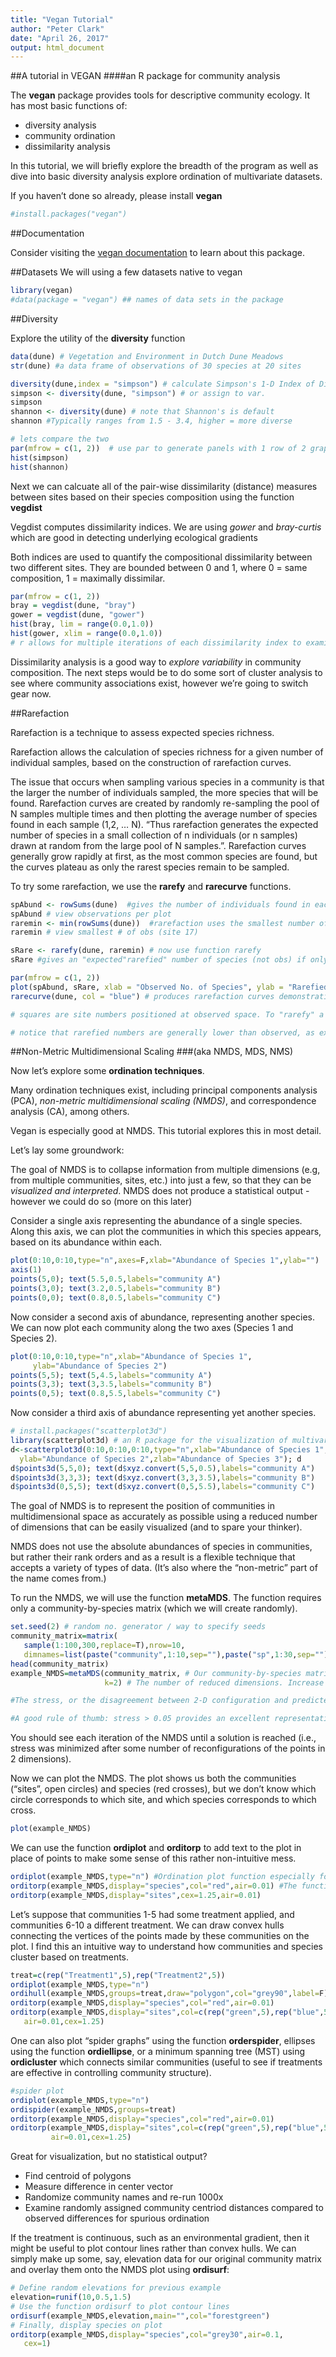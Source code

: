 ```yaml
---
title: "Vegan Tutorial"
author: "Peter Clark"
date: "April 26, 2017"
output: html_document
---
```



##A tutorial in VEGAN
####an R package for community analysis


The **vegan** package provides tools for descriptive community ecology. It has most basic functions of:

* diversity analysis  
* community ordination  
* dissimilarity analysis  

In this tutorial, we will briefly explore the breadth of the program as well as dive into basic diversity analysis explore ordination of multivariate datasets.

If you haven't done so already, please install **vegan**
```r
#install.packages("vegan")
```

##Documentation

Consider visiting the [vegan documentation](https://cran.r-project.org/web/packages/vegan/vegan.pdf) to learn about this package.

##Datasets
We will using a few datasets native to vegan

```r
library(vegan)
#data(package = "vegan") ## names of data sets in the package

```

##Diversity

Explore the utility of the **diversity** function

```r
data(dune) # Vegetation and Environment in Dutch Dune Meadows
str(dune) #a data frame of observations of 30 species at 20 sites

diversity(dune,index = "simpson") # calculate Simpson's 1-D Index of Diversity for each site. # closer to 1 = greater diversity
simpson <- diversity(dune, "simpson") # or assign to var.
simpson 
shannon <- diversity(dune) # note that Shannon's is default
shannon #Typically ranges from 1.5 - 3.4, higher = more diverse 

# lets compare the two
par(mfrow = c(1, 2))  # use par to generate panels with 1 row of 2 graphs
hist(simpson)
hist(shannon)
```

Next we can calcuate all of the pair-wise dissimilarity (distance) measures between sites based on their species composition using the function **vegdist**

Vegdist computes dissimilarity indices. We are using *gower* and *bray-curtis* which are good in detecting underlying ecological gradients

Both indices are used to quantify the compositional dissimilarity between two different sites. They are bounded between 0 and 1, where 0 = same composition, 1 = maximally dissimilar. 

```r
par(mfrow = c(1, 2))
bray = vegdist(dune, "bray") 
gower = vegdist(dune, "gower")
hist(bray, lim = range(0.0,1.0))
hist(gower, xlim = range(0.0,1.0))
# r allows for multiple iterations of each dissimilarity index to examine #freqeuncy of differences
```

Dissimilarity analysis is a good way to *explore variability* in community composition. The next steps would be to do some sort of cluster analysis to see where community associations exist, however we're going to switch gear now.

##Rarefaction


Rarefaction is a technique to assess expected species richness.

Rarefaction allows the calculation of species richness for a given number of individual samples, based on the construction of rarefaction curves.

The issue that occurs when sampling various species in a community is that the larger the number of individuals sampled, the more species that will be found. Rarefaction curves are created by randomly re-sampling the pool of N samples multiple times and then plotting the average number of species found in each sample (1,2, ... N). "Thus rarefaction generates the expected number of species in a small collection of n individuals (or n samples) drawn at random from the large pool of N samples.". Rarefaction curves generally grow rapidly at first, as the most common species are found, but the curves plateau as only the rarest species remain to be sampled.

To try some rarefaction, we use the **rarefy** and **rarecurve** functions.

```r
spAbund <- rowSums(dune)  #gives the number of individuals found in each plot
spAbund # view observations per plot 
raremin <- min(rowSums(dune))  #rarefaction uses the smallest number of observations per sample to extrapolate the expected number if all other samples only had that number of observations
raremin # view smallest # of obs (site 17)

sRare <- rarefy(dune, raremin) # now use function rarefy
sRare #gives an "expected"rarefied" number of species (not obs) if only 15 individuals were present

par(mfrow = c(1, 2))
plot(spAbund, sRare, xlab = "Observed No. of Species", ylab = "Rarefied No. of Species") # plots actual observations by rarefied.
rarecurve(dune, col = "blue") # produces rarefaction curves demonstrating differences in species accumulation 

# squares are site numbers positioned at observed space. To "rarefy" a larger site, trace the rarefaction curve until the curve vertically corresponds with the lesser site obs. This gives you rarefied species richness

# notice that rarefied numbers are generally lower than observed, as expected notice that they mostly asymptote, indicating thorough sampling
```

##Non-Metric Multidimensional Scaling 
###(aka NMDS, MDS, NMS)


Now let's explore some **ordination techniques**.

Many ordination techniques exist, including principal components analysis (PCA), *non-metric multidimensional scaling (NMDS)*, and correspondence analysis (CA), among others.

Vegan is especially good at NMDS. This tutorial explores this in most detail.

Let's lay some groundwork:

The goal of NMDS is to collapse information from multiple dimensions (e.g, from multiple communities, sites, etc.) into just a few, so that they can be *visualized and interpreted*. NMDS does not produce a statistical output - however we could do so (more on this later)

Consider a single axis representing the abundance of a single species. Along this axis, we can plot the communities in which this species appears, based on its abundance within each.

```r

plot(0:10,0:10,type="n",axes=F,xlab="Abundance of Species 1",ylab="")
axis(1)
points(5,0); text(5.5,0.5,labels="community A")
points(3,0); text(3.2,0.5,labels="community B")
points(0,0); text(0.8,0.5,labels="community C")

```

Now consider a second axis of abundance, representing another species. We can now plot each community along the two axes (Species 1 and Species 2).

```r
plot(0:10,0:10,type="n",xlab="Abundance of Species 1",
     ylab="Abundance of Species 2")
points(5,5); text(5,4.5,labels="community A")
points(3,3); text(3,3.5,labels="community B")
points(0,5); text(0.8,5.5,labels="community C")
```

Now consider a third axis of abundance representing yet another species.

```r
# install.packages("scatterplot3d")
library(scatterplot3d) # an R package for the visualization of multivariate data in a three dimensional space.
d<-scatterplot3d(0:10,0:10,0:10,type="n",xlab="Abundance of Species 1",
  ylab="Abundance of Species 2",zlab="Abundance of Species 3"); d
d$points3d(5,5,0); text(d$xyz.convert(5,5,0.5),labels="community A")
d$points3d(3,3,3); text(d$xyz.convert(3,3,3.5),labels="community B")
d$points3d(0,5,5); text(d$xyz.convert(0,5,5.5),labels="community C")
```

The goal of NMDS is to represent the position of communities in multidimensional space as accurately as possible using a reduced number of dimensions that can be easily visualized (and to spare your thinker).

NMDS does not use the absolute abundances of species in communities, but rather their rank orders and as a result is a flexible technique that accepts a variety of types of data. (It's also where the "non-metric" part of the name comes from.)

To run the NMDS, we will use the function **metaMDS**. The function requires only a community-by-species matrix (which we will create randomly).

```r
set.seed(2) # random no. generator / way to specify seeds
community_matrix=matrix(
   sample(1:100,300,replace=T),nrow=10,
   dimnames=list(paste("community",1:10,sep=""),paste("sp",1:30,sep="")))
head(community_matrix)
example_NMDS=metaMDS(community_matrix, # Our community-by-species matrix
                     k=2) # The number of reduced dimensions. Increase if high stress is problem. 

#The stress, or the disagreement between 2-D configuration and predicted values from the regression"

#A good rule of thumb: stress > 0.05 provides an excellent representation in reduced dimensions, > 0.1 is great, >0.2 is good/ok, and stress > 0.3 provides a poor representation

```
You should see each iteration of the NMDS until a solution is reached (i.e., stress was minimized after some number of reconfigurations of the points in 2 dimensions).


Now we can plot the NMDS. The plot shows us both the communities ("sites", open circles) and species (red crosses), but we don't know which circle corresponds to which site, and which species corresponds to which cross.

```r
plot(example_NMDS)
```

We can use the function **ordiplot** and **orditorp** to add text to the plot in place of points to make some sense of this rather non-intuitive mess.

```r
ordiplot(example_NMDS,type="n") #Ordination plot function especially for congested plots
orditorp(example_NMDS,display="species",col="red",air=0.01) #The function adds text or points to ordination plots
orditorp(example_NMDS,display="sites",cex=1.25,air=0.01)

```


Let's suppose that communities 1-5 had some treatment applied, and communities 6-10 a different treatment. We can draw convex hulls connecting the vertices of the points made by these communities on the plot. I find this an intuitive way to understand how communities and species cluster based on treatments.

```r
treat=c(rep("Treatment1",5),rep("Treatment2",5))
ordiplot(example_NMDS,type="n")
ordihull(example_NMDS,groups=treat,draw="polygon",col="grey90",label=F)
orditorp(example_NMDS,display="species",col="red",air=0.01)
orditorp(example_NMDS,display="sites",col=c(rep("green",5),rep("blue",5)),
   air=0.01,cex=1.25)
```


One can also plot "spider graphs" using the function **orderspider**, ellipses using the function **ordiellipse**, or a minimum spanning tree (MST) using **ordicluster** which connects similar communities (useful to see if treatments are effective in controlling community structure).
```r
#spider plot
ordiplot(example_NMDS,type="n")
ordispider(example_NMDS,groups=treat)
orditorp(example_NMDS,display="species",col="red",air=0.01)
orditorp(example_NMDS,display="sites",col=c(rep("green",5),rep("blue",5)),
         air=0.01,cex=1.25)
```

Great for visualization, but no statistical output?  

  * Find centroid of polygons   
  * Measure difference in center vector  
  * Randomize community names and re-run 1000x  
  * Examine randomly assigned community centriod distances compared to observed differences for spurious ordination  


If the treatment is continuous, such as an environmental gradient, then it might be useful to plot contour lines rather than convex hulls. We can simply make up some, say, elevation data for our original community matrix and overlay them onto the NMDS plot using **ordisurf**:
```r
# Define random elevations for previous example
elevation=runif(10,0.5,1.5)
# Use the function ordisurf to plot contour lines
ordisurf(example_NMDS,elevation,main="",col="forestgreen")
# Finally, display species on plot
orditorp(example_NMDS,display="species",col="grey30",air=0.1,
   cex=1)
```

